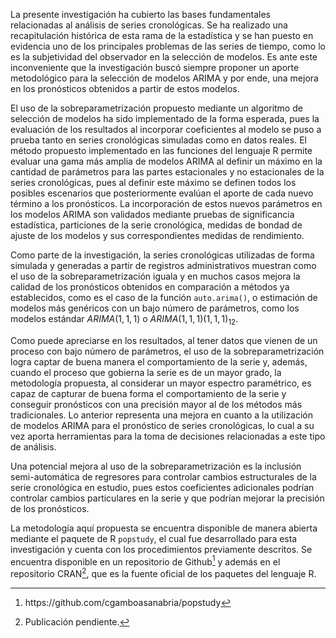 La presente investigación ha cubierto las bases fundamentales relacionadas al análisis de series cronológicas. Se ha realizado una recapitulación histórica de esta rama de la estadística y se han puesto en evidencia uno de los principales problemas de las series de tiempo, como lo es la subjetividad del observador en la selección de modelos. Es ante este inconveniente que la investigación buscó siempre proponer un aporte metodológico para la selección de modelos ARIMA y por ende, una mejora en los pronósticos obtenidos a partir de estos modelos.

El uso de la sobreparametrización propuesto mediante un algoritmo de selección de modelos ha sido implementado de la forma esperada, pues la evaluación de los resultados al incorporar coeficientes al modelo se puso a prueba tanto en series cronológicas simuladas como en datos reales. El método propuesto implementado en las funciones del lenguaje R permite evaluar una gama más amplia de modelos ARIMA al definir un máximo en la cantidad de parámetros para las partes estacionales y no estacionales de la series cronológicas, pues al definir este máximo se definen todos los posibles escenarios que posteriormente evalúan el aporte de cada nuevo término a los pronósticos. La incorporación de estos nuevos parámetros en los modelos ARIMA son validados mediante pruebas de significancia estadística, particiones de la serie cronológica, medidas de bondad de ajuste de los modelos y sus correspondientes medidas de rendimiento.

Como parte de la investigación, la series cronológicas utilizadas de forma simulada y generadas a partir de registros administrativos muestran como el uso de la sobreparametrización iguala y en muchos casos mejora la calidad de los pronósticos obtenidos en comparación a métodos ya establecidos, como es el caso de la función `auto.arima()`, o estimación de modelos más genéricos con un bajo número de parámetros, como los modelos estándar $ARIMA(1,1,1)$ o $ARIMA(1,1,1)(1,1,1)_{12}$. 

Como puede apreciarse en los resultados, al tener datos que vienen de un proceso con bajo número de parámetros, el uso de la sobreparametrización logra captar de buena manera el comportamiento de la serie y, además, cuando el proceso que gobierna la serie es de un mayor grado, la metodología propuesta, al considerar un mayor espectro paramétrico, es capaz de capturar de buena forma el comportamiento de la serie y conseguir pronósticos con una precisión mayor al de los métodos más tradicionales. Lo anterior representa una mejora en cuanto a la utilización de modelos ARIMA para el pronóstico de series cronológicas, lo cual a su vez aporta herramientas para la toma de decisiones relacionadas a este tipo de análisis.

Una potencial mejora al uso de la sobreparametrización es la inclusión semi-automática de regresores para controlar cambios estructurales de la serie cronológica en estudio, pues estos coeficientes adicionales podrían controlar cambios particulares en la serie y que podrían mejorar la precisión de los pronósticos.

La metodología aquí propuesta se encuentra disponible de manera abierta mediante el paquete de R `popstudy`, el cual fue desarrollado para esta investigación y cuenta con los procedimientos previamente descritos. Se encuentra disponible en un repositorio de Github[^12] y además en el repositorio CRAN[^13], que es la fuente oficial de los paquetes del lenguaje R.

[^12]: https://github.com/cgamboasanabria/popstudy
[^13]: Publicación pendiente.